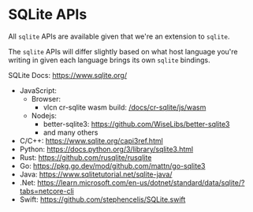 # SQLite APIs

All `sqlite` APIs are available given that we're an extension to `sqlite`.

The `sqlite` APIs will differ slightly based on what host language you're writing in given each language brings its own `sqlite` bindings.

SQLite Docs: https://www.sqlite.org/

- JavaScript:
  - Browser:
    - vlcn cr-sqlite wasm build: [/docs/cr-sqlite/js/wasm](/docs/cr-sqlite/js/wasm)
  - Nodejs:
    - better-sqlite3: https://github.com/WiseLibs/better-sqlite3
    - and many others
- C/C++: https://www.sqlite.org/capi3ref.html
- Python: https://docs.python.org/3/library/sqlite3.html
- Rust: https://github.com/rusqlite/rusqlite
- Go: https://pkg.go.dev/mod/github.com/mattn/go-sqlite3
- Java: https://www.sqlitetutorial.net/sqlite-java/
- .Net: https://learn.microsoft.com/en-us/dotnet/standard/data/sqlite/?tabs=netcore-cli
- Swift: https://github.com/stephencelis/SQLite.swift
